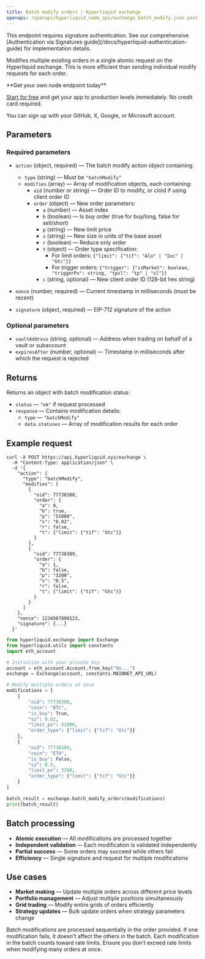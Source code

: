 ---
title: Batch modify orders | Hyperliquid exchange
openapi: /openapi/hyperliquid_node_api/exchange_batch_modify.json post /exchange
---

<Note>
This endpoint requires signature authentication. See our comprehensive [Authentication via Signatures guide](/docs/hyperliquid-authentication-guide) for implementation details.
</Note>

Modifies multiple existing orders in a single atomic request on the Hyperliquid exchange. This is more efficient than sending individual modify requests for each order.

<Check>
**Get your own node endpoint today**

[Start for free](https://console.chainstack.com/) and get your app to production levels immediately. No credit card required.

You can sign up with your GitHub, X, Google, or Microsoft account.
</Check>

## Parameters

### Required parameters

* `action` (object, required) — The batch modify action object containing:
  * `type` (string) — Must be `"batchModify"`
  * `modifies` (array) — Array of modification objects, each containing:
    * `oid` (number or string) — Order ID to modify, or cloid if using client order ID
    * `order` (object) — New order parameters:
      * `a` (number) — Asset index
      * `b` (boolean) — Is buy order (true for buy/long, false for sell/short)
      * `p` (string) — New limit price
      * `s` (string) — New size in units of the base asset
      * `r` (boolean) — Reduce only order
      * `t` (object) — Order type specification:
        * For limit orders: `{"limit": {"tif": "Alo" | "Ioc" | "Gtc"}}`
        * For trigger orders: `{"trigger": {"isMarket": boolean, "triggerPx": string, "tpsl": "tp" | "sl"}}`
      * `c` (string, optional) — New client order ID (128-bit hex string)

* `nonce` (number, required) — Current timestamp in milliseconds (must be recent)
* `signature` (object, required) — EIP-712 signature of the action

### Optional parameters

* `vaultAddress` (string, optional) — Address when trading on behalf of a vault or subaccount
* `expiresAfter` (number, optional) — Timestamp in milliseconds after which the request is rejected

## Returns

Returns an object with batch modification status:

* `status` — `"ok"` if request processed
* `response` — Contains modification details:
  * `type` — `"batchModify"`
  * `data.statuses` — Array of modification results for each order

## Example request

<CodeGroup>

```shell cURL
curl -X POST https://api.hyperliquid.xyz/exchange \
  -H "Content-Type: application/json" \
  -d '{
    "action": {
      "type": "batchModify",
      "modifies": [
        {
          "oid": 77738308,
          "order": {
            "a": 0,
            "b": true,
            "p": "51000",
            "s": "0.02",
            "r": false,
            "t": {"limit": {"tif": "Gtc"}}
          }
        },
        {
          "oid": 77738309,
          "order": {
            "a": 1,
            "b": false,
            "p": "3200",
            "s": "0.5",
            "r": false,
            "t": {"limit": {"tif": "Gtc"}}
          }
        }
      ]
    },
    "nonce": 1234567890123,
    "signature": {...}
  }'
```

```python Python
from hyperliquid.exchange import Exchange
from hyperliquid.utils import constants
import eth_account

# Initialize with your private key
account = eth_account.Account.from_key("0x...")
exchange = Exchange(account, constants.MAINNET_API_URL)

# Modify multiple orders at once
modifications = [
    {
        "oid": 77738308,
        "coin": "BTC",
        "is_buy": True,
        "sz": 0.02,
        "limit_px": 51000,
        "order_type": {"limit": {"tif": "Gtc"}}
    },
    {
        "oid": 77738309,
        "coin": "ETH",
        "is_buy": False,
        "sz": 0.5,
        "limit_px": 3200,
        "order_type": {"limit": {"tif": "Gtc"}}
    }
]

batch_result = exchange.batch_modify_orders(modifications)
print(batch_result)
```

</CodeGroup>

## Batch processing

* **Atomic execution** — All modifications are processed together
* **Independent validation** — Each modification is validated independently
* **Partial success** — Some orders may succeed while others fail
* **Efficiency** — Single signature and request for multiple modifications

## Use cases

* **Market making** — Update multiple orders across different price levels
* **Portfolio management** — Adjust multiple positions simultaneously
* **Grid trading** — Modify entire grids of orders efficiently
* **Strategy updates** — Bulk update orders when strategy parameters change

<Note>
Batch modifications are processed sequentially in the order provided. If one modification fails, it doesn't affect the others in the batch.
</Note>

<Warning>
Each modification in the batch counts toward rate limits. Ensure you don't exceed rate limits when modifying many orders at once.
</Warning>
